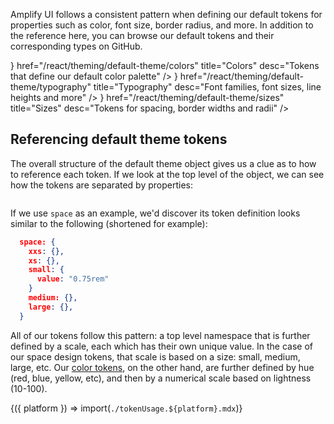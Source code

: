 
Amplify UI follows a consistent pattern when defining our default tokens for properties such as color, font size, border radius, and more. In addition to the reference here, you can browse our <Link isExternal href="https://github.com/aws-amplify/amplify-ui/tree/main/packages/ui/src/theme/tokens">default tokens</Link> and their corresponding types on GitHub.

<CardLinkGroup title="Explore theme tokens" id="explore-theme-tokens" templateColumns="repeat(auto-fill, minmax(18rem, 1fr))">
  <CardLink 
    icon={<ColorsIcon />}
    href="/react/theming/default-theme/colors" 
    title="Colors" 
    desc="Tokens that define our default color palette" />
  <CardLink
    icon={<TypographyIcon />}
    href="/react/theming/default-theme/typography"
    title="Typography"
    desc="Font families, font sizes, line heights and more"
  />
  <CardLink 
    icon={<SizesIcon />}
    href="/react/theming/default-theme/sizes" 
    title="Sizes" 
    desc="Tokens for spacing, border widths and radii" />
</CardLinkGroup>

## Referencing default theme tokens

The overall structure of the default theme object gives us a clue as to how to reference each token. If we look at the top level of the object, we can see how the tokens are separated by properties:

```typescript file=../../../../../../packages/ui/src/theme/tokens/index.ts#L25-L41

```

If we use `space` as an example, we'd discover its token definition looks similar to the following (shortened for example):

```json
  space: {
    xxs: {},
    xs: {},
    small: {
      value: "0.75rem"
    }
    medium: {},
    large: {},
  }
```

All of our tokens follow this pattern: a top level namespace that is further defined by a scale, each which has their own unique value. In the case of our space design tokens, that scale is based on a size: small, medium, large, etc. Our [color tokens](/react/theming/default-theme/colors#neutral), on the other hand, are further defined by hue (red, blue, yellow, etc), and then by a numerical scale based on lightness (10-100).

<Fragment>{({ platform }) => import(`./tokenUsage.${platform}.mdx`)}</Fragment>
